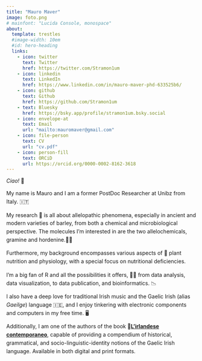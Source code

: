 ```yaml
---
title: "Mauro Maver"
image: foto.png
# mainfont: "Lucida Console, monospace"
about:
  template: trestles
  #image-width: 10em 
  #id: hero-heading
  links:
    - icon: twitter
      text: Twitter
      href: https://twitter.com/Stramon1um
    - icon: linkedin
      text: LinkedIn
      href: https://www.linkedin.com/in/mauro-maver-phd-633525b6/
    - icon: github
      text: Github
      href: https://github.com/Stramon1um
    - text: Bluesky
      href: https://bsky.app/profile/stramon1um.bsky.social
    - icon: envelope-at
      text: Email
      url: "mailto:mauromaver@gmail.com"
    - icon: file-person
      text: CV
      url: "cv.pdf"
    - icon: person-fill 
      text: ORCiD
      url: https://orcid.org/0000-0002-8162-3618
---
```


<!-- :::{.column-page} -->

*Ciao!* 👋

::: {.style style="text-align:left;line-height:155%"}

My name is Mauro and I am a former PostDoc Researcher at Unibz from Italy. 🇮🇹

My research 🧪 is all about allelopathic phenomena, especially in ancient and modern varieties of barley, from both a chemical and microbiological perspective. The molecules I'm interested in are the two allelochemicals, gramine and hordenine.👨‍🔬

Furthermore, my background encompasses various aspects of 🌱 plant nutrition and physiology, with a special focus on nutritional deficiencies.

I'm a big fan of R and all the possibilities it offers, 🧑‍💻 from data analysis, data visualization, to data publication, and bioinformatics. 📉

I also have a deep love for traditional Irish music and the Gaelic Irish (alias *Gaeilge*) language 🇮🇪, and I enjoy tinkering with electronic components and computers in my free time. 🖥️

Additionally, I am one of the authors of the book 📗**[L'irlandese contemporaneo](https://www.amazon.it/dp/8892958682/?coliid=I34IVBMHTQRJEP&colid=36FABK7A5OZ2Q&psc=0&ref_=list_c_wl_lv_ov_lig_dp_it)**, capable of providing a compendium of historical, grammatical, and socio-linguistic-identity notions of the Gaelic Irish language. Available in both digital and print formats.

:::